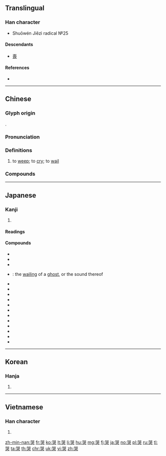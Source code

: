 {{character info/new}}
==Translingual==
{{stroke order|strokes=10}}

===Han character===
{{Han char|rn=30|rad=口|as=07|sn=10|four=66430|canj=RRIK|ids=⿱吅犬}}
* Shuōwén Jiězì radical №25

====Descendants====
* [[喪]]

====References====
* {{Han ref|kx=0190.250|dkj=03658|dj=0410.060|hdz=10629.020|uh=54ED|ud=21741|bh=ADFA|bd=44538}}

----

==Chinese==
{{zh-forms}}

===Glyph origin===
{{Han etym}}
{{Han compound|吅|犬|c1=s|c2=p|t2=獄|ls=psc}}.

===Pronunciation===
{{zh-pron
|m=kū
|m-s=ku2
|c=huk1
|md=kók
|mn=khàu/khok
|mn_note=khàu - vernacular; khok - literary
|mn-t=kao3
|w=4khoq
|mc=y
|oc=y
|ma=y
|cat=v
}}

===Definitions===
{{zh-hanzi}}

# to [[weep]]; to [[cry]]; to [[wail]]

===Compounds===
{{zh-der|慟哭|哭訴|一路哭|哭哭啼啼|哭雨風|哭調|慟哭流涕|大哭|代哭|乾哭|哭窮途|啼哭|哭竹|哭昭陵|哭喊|哭喪臉|巷哭|哭喪著臉|崩城之哭|五子哭墳|哭泣|乾啼濕哭|大哭一場|哭笑不得|啼天哭地|哭牆|嚎啕痛哭|嚎啕大哭|卒哭|啼啼哭哭|哭鬧|哭臨|哭竹棒|哭窮|哭喪棒|神愁鬼哭|欲哭無淚|撫尸慟哭|痛哭|抱頭大哭|抱頭痛哭|秦庭之哭|神號鬼哭|窮途之哭|狼號鬼哭|痛哭失聲|神嚎鬼哭|放聲大哭|死爹哭媽|潑哭潑鬧|痛哭流涕|鬼哭神號|號哭|貓哭老鼠|野祭巷哭|陪哭|號啕痛哭|行號巷哭|鬼哭狼嚎|號天哭地|鬼哭狼號|鬼哭神嚎|街號巷哭|行哭|貓哭耗子|長歌當哭|號天大哭|號啕大哭|號咷痛哭}}

{{zh-cat|Beginning}}

----

==Japanese==

===Kanji===
{{ja-kanji|grade=|rs=口07}}

# {{defn|lang=ja|sort=口07}}

====Readings====
{{ja-readings|goon=[[こく]] (koku)|kanon=[[こく]] (koku)|kun=[[なく]] (naku)}}

====Compounds====
{{der-top|Compounds}}
* {{ja-r|哀哭|あいこく}}
* {{ja-r|憂き哭|うきね}}
* {{ja-r|哭ぶ|おらぶ}}
* {{ja-r|鬼哭|きこく}}: the [[wailing]] of a [[ghost]], or the sound thereof
* {{ja-r|泣哭|きゅうこく}}
* {{ja-r|号哭|ごうこく}}
* {{ja-r|哭す|こくす}}
* {{ja-r|哭する|こくする}}
* {{ja-r|哭声|こくせい}}
* {{ja-r|哭慟|こくどう}}
* {{ja-r|哭泣|こっきゅう}}
* {{ja-r|痛哭|つうこく}}
* {{ja-r|啼哭|ていこく}}
* {{ja-r|慟哭|どうこく}}
* {{ja-r|哭き女|なきめ}}
* {{ja-r|御哭|みね}}
{{der-bottom}}

----

==Korean==

===Hanja===
{{ko-hanja|hangeul=곡|mr=kok}}

# {{defn|lang=ko|sort=口07}}

----

==Vietnamese==

===Han character===
{{vi-hantu|[[khốc]], [[khóc]]|rs=口07}}

# {{defn|lang=vi|sort=口07}}

[[zh-min-nan:哭]]
[[fr:哭]]
[[ko:哭]]
[[lt:哭]]
[[li:哭]]
[[hu:哭]]
[[mg:哭]]
[[fj:哭]]
[[ja:哭]]
[[no:哭]]
[[pl:哭]]
[[ru:哭]]
[[tl:哭]]
[[ta:哭]]
[[th:哭]]
[[chr:哭]]
[[uk:哭]]
[[vi:哭]]
[[zh:哭]]